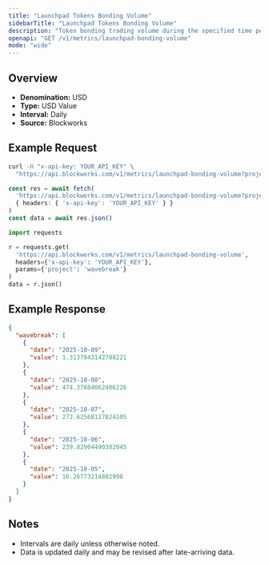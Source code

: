 ```yaml
---
title: "Launchpad Tokens Bonding Volume"
sidebarTitle: "Launchpad Tokens Bonding Volume"
description: "Token bonding trading volume during the specified time period for given launchpad."
openapi: "GET /v1/metrics/launchpad-bonding-volume"
mode: "wide"
---
```


## Overview

- **Denomination:** USD
- **Type:** USD Value
- **Interval:** Daily
- **Source:** Blockworks

## Example Request

<CodeGroup>

```bash cURL
curl -H "x-api-key: YOUR_API_KEY" \
  "https://api.blockworks.com/v1/metrics/launchpad-bonding-volume?project=wavebreak"
```

```typescript TypeScript
const res = await fetch(
  'https://api.blockworks.com/v1/metrics/launchpad-bonding-volume?project=wavebreak',
  { headers: { 'x-api-key': 'YOUR_API_KEY' } }
)
const data = await res.json()
```

```python Python
import requests

r = requests.get(
  'https://api.blockworks.com/v1/metrics/launchpad-bonding-volume',
  headers={'x-api-key': 'YOUR_API_KEY'},
  params={'project': 'wavebreak'}
)
data = r.json()
```

</CodeGroup>

## Example Response

```json
{
  "wavebreak": [
    {
      "date": "2025-10-09",
      "value": 1.3137843142788221
    },
    {
      "date": "2025-10-08",
      "value": 474.37884062406226
    },
    {
      "date": "2025-10-07",
      "value": 272.62568117824105
    },
    {
      "date": "2025-10-06",
      "value": 239.82904490302045
    },
    {
      "date": "2025-10-05",
      "value": 16.26773214802998
    }
  ]
}
```

## Notes
- Intervals are daily unless otherwise noted.
- Data is updated daily and may be revised after late-arriving data.
